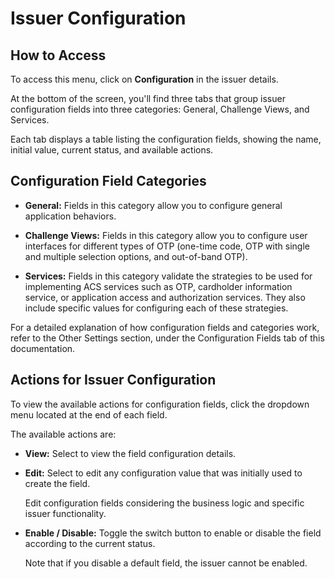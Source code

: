 # Issuer Configuration

## How to Access

To access this menu, click on **Configuration** in the issuer details.

At the bottom of the screen, you'll find three tabs that group issuer configuration fields into three categories: General, Challenge Views, and Services.

Each tab displays a table listing the configuration fields, showing the name, initial value, current status, and available actions.

## Configuration Field Categories

  - **General:** Fields in this category allow you to configure general application behaviors.

 - **Challenge Views:** Fields in this category allow you to configure user interfaces for different types of OTP (one-time code, OTP with single and multiple selection options, and out-of-band OTP).

  - **Services:** Fields in this category validate the strategies to be used for implementing ACS services such as OTP, cardholder information service, or application access and authorization services. They also include specific values for configuring each of these strategies.

  For a detailed explanation of how configuration fields and categories work, refer to the Other Settings section, under the Configuration Fields tab of this documentation.

## Actions for Issuer Configuration

To view the available actions for configuration fields, click the dropdown menu located at the end of each field.

The available actions are:

- **View:** Select to view the field configuration details.

- **Edit:** Select to edit any configuration value that was initially used to create the field.

    Edit configuration fields considering the business logic and specific issuer functionality.

- **Enable / Disable:** Toggle the switch button to enable or disable the field according to the current status.

   Note that if you disable a default field, the issuer cannot be enabled.
